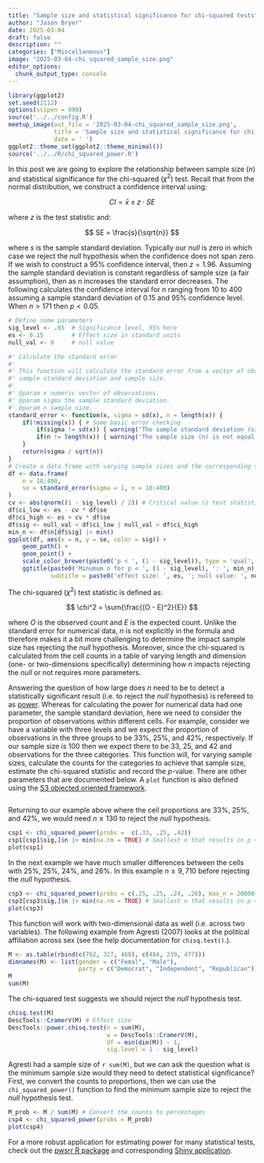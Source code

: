 ```yaml
---
title: "Sample size and statistical significance for chi-squared tests"
author: "Jason Bryer"
date: 2025-03-04
draft: false
description: ""
categories: ["Miscellaneous"]
image: "2025-03-04-chi_squared_sample_size.png"
editor_options: 
  chunk_output_type: console
---
```


```r
library(ggplot2)
set.seed(2112)
options(scipen = 999)
source('../../config.R')
meetup_image(out_file = '2025-03-04-chi_squared_sample_size.png',
			 title = 'Sample size and statistical significance for chi-squared tests',
			 date = ' ')
ggplot2::theme_set(ggplot2::theme_minimal())
source('../../R/chi_squared_power.R')
```

In this post we are going to explore the relationship between sample size (*n*) and statistical significance for the chi-squared ($\chi^2$) test. Recall that from the normal distribution, we construct a confidence interval using:

$$ CI = \bar{x} \pm z \cdot SE$$

where *z* is the test statistic and:

$$ SE =  \frac{s}{\sqrt{n}} $$

where *s* is the sample standard deviation. Typically our *null* is zero in which case we reject the *null* hypothesis when the confidence does not span zero. If we wish to construct a 95% confidence interval, then $z = 1.96$. Assuming the sample standard deviation is constant regardless of sample size (a fair assumption), then as *n* increases the standard error decreases. The following calculates the confidence interval for *n* ranging from 10 to 400 assuming a sample standard deviation of 0.15 and 95% confidence level. When $n > 171$ then $p < 0.05$.


```r
# Define some parameters
sig_level <- .95  # Significance level, 95% here
es <- 0.15        # Effect size in standard units
null_val <- 0     # null value

#' Calculate the standard error
#' 
#' This function will calculate the standard error from a vector of observations or with a given
#' sample standard deviation and sample size.
#' 
#' @param x numeric vector of observations.
#' @param sigma the sample standard deviation.
#' @param n sample size.
standard_error <- function(x, sigma = sd(x), n = length(x)) {
	if(!missing(x)) { # Some basic error checking
		if(sigma != sd(x)) { warning('The sample standard deviation (sigma) is not equal to sd(x)')}
		if(n != length(x)) { warning('The sample size (n) is not equal to length(x).' )}
	}
	return(sigma / sqrt(n))
}
# Create a data.frame with varying sample sizes and the corresponding standard error
df <- data.frame(
	n = 10:400,
	se = standard_error(sigma = 1, n = 10:400)
)
cv <- abs(qnorm((1 - sig_level) / 2)) # Critical value (z test statistic)
df$ci_low <- es - cv * df$se
df$ci_high <- es + cv * df$se
df$sig <- null_val < df$ci_low | null_val > df$ci_high
min_n <- df$n[df$sig] |> min()
ggplot(df, aes(x = n, y = se, color = sig)) + 
	geom_path() +
	geom_point() +
	scale_color_brewer(paste0('p < ', (1 - sig_level)), type = 'qual', palette = 6) +
	ggtitle(paste0('Minumum n for p < ', (1 - sig_level), ': ', min_n),
			subtitle = paste0('effect size: ', es, '; null value: ', null_val))

```

The chi-squared ($\chi^2$) test statistic is defined as:

$$ \chi^2 = \sum{\frac{(O - E)^2}{E}} $$

where *O* is the observed count and *E* is the expected count. Unlike the standard error for numerical data, *n* is not explicitly in the formula and therefore makes it a bit more challenging to determine the impact sample size has rejecting the *null* hypothesis. Moreover, since the chi-squared is calculated from the cell counts in a table of varying length and dimension (one- or two-dimensions specifically) determining how *n* impacts rejecting the *null* or not requires more parameters. 

Answering the question of how large does *n* need to be to detect a statistically significant result (i.e. to reject the *null* hypothesis) is refereed to as [power](https://en.wikipedia.org/wiki/Power_(statistics)). Whereas for calculating the power for numerical data had one parameter, the sample standard deviation, here we need to consider the proportion of observations within different cells. For example, consider we have a variable with three levels and we expect the proportion of observations in the three groups to be 33%, 25%, and 42%, respectively. If our sample size is 100 then we expect there to be 33, 25, and 42 and observations for the three categories. This function will, for varying sample sizes, calculate the counts for the categories to achieve that sample size, estimate the chi-squared statistic and record the *p*-value. There are other parameters that are documented below. A `plot` function is also defined using the [S3 objected oriented framework](http://adv-r.had.co.nz/S3.html).


```r

```


Returning to our example above where the cell proportions are 33%, 25%, and 42%, we would need $n \ge 130$ to reject the *null* hypothesis.

```r
csp1 <- chi_squared_power(probs =  c(.33, .25, .42))
csp1[csp1$sig,]$n |> min(na.rm = TRUE) # Smallest n that results in p < 0.05
plot(csp1)
```

In the next example we have much smaller differences between the cells with 25%, 25%, 24%, and 26%. In this example $n \ge 9,710$ before rejecting the *null* hypothesis.

```r
csp3 <- chi_squared_power(probs = c(.25, .25, .24, .26), max_n = 20000)
csp3[csp3$sig,]$n |> min(na.rm = TRUE) # Smallest n that results in p < 0.05
plot(csp3)
```

This function will work with two-dimensional data as well (i.e. across two variables). The following example from Agresti (2007) looks at the political affiliation across sex (see the help documentation for `chisq.test()`.).

```r
M <- as.table(rbind(c(762, 327, 468), c(484, 239, 477)))
dimnames(M) <- list(gender = c("Femal", "Male"),
					party = c("Democrat", "Independent", "Republican"))
M
sum(M)
```

The chi-squared test suggests we should reject the *null* hypothesis test.

```r
chisq.test(M)
DescTools::CramerV(M) # Effect size
DescTools::power.chisq.test(n = sum(M),
							w = DescTools::CramerV(M),
							df = min(dim(M)) - 1,
							sig.level = 1 - sig_level)
```

Agresti had a sample size of `r sum(M)`, but we can ask the question what is the minimum sample size would they need to detect statistical significance? First, we convert the counts to proportions, then we can use the `chi_squared_power()` function to find the minimum sample size to reject the *null* hypothesis test.

```r
M_prob <- M / sum(M) # Convert the counts to percentages
csp4 <- chi_squared_power(probs = M_prob)
plot(csp4)
```

For a more robust application for estimating power for many statistical tests, check out the [pwsrr R package](https://cran.r-project.org/web/packages/pwrss/index.html) and corresponding [Shiny application](https://pwrss.shinyapps.io/index/).

